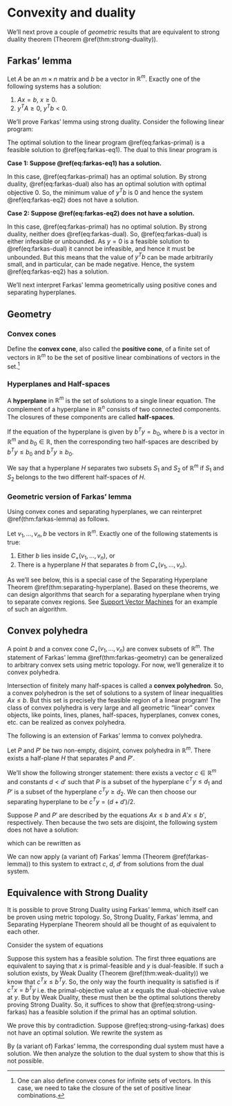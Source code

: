 # Convexity and duality

We'll next prove a couple of *geometric* results that are equivalent to strong duality theorem (Theorem \@ref(thm:strong-duality)).

## Farkas' lemma

::: {.theorem #farkas-lemma name="Farkas' lemma"}

Let $A$ be an $m \times n$ matrix and $b$ be a vector in $\mathbb{R}^m$.
Exactly one of the following systems has a solution: 

<!-- \begin{align}
  A x & = b \\ 
  x & \ge 0.
(\#eq:farkas-eq1)
\end{align}


\begin{align}
  y^T A & \ge 0 \\ 
  y^T b & < 0.
(\#eq:farkas-eq2)
\end{align} -->

1. $A x = b$, $x \ge 0.$
2. $y^T A \ge 0$, $y^T b < 0.$

:::

::: {.proof}

We'll prove Farkas' lemma using strong duality. Consider the following linear program: 

\begin{equation}
  \begin{array}{llll}
    \mbox{maximize: } & 0 \\
    \mbox{subject to: } 
      & A x & = & b \\ 
      & x & \ge & 0.
  \end{array}
(\#eq:farkas-primal)
\end{equation}

The optimal solution to the linear program \@ref(eq:farkas-primal) is a feasible solution to \@ref(eq:farkas-eq1). The dual to this linear program is 

\begin{equation}
  \begin{array}{llll}
    \mbox{minimize: } & y^T b \\
    \mbox{subject to: } 
      & y^T A & \ge & 0.
  \end{array}
(\#eq:farkas-dual)
\end{equation}


**Case 1: Suppose \@ref(eq:farkas-eq1) has a solution.**

In this case, \@ref(eq:farkas-primal) has an optimal solution. By strong duality, \@ref(eq:farkas-dual) also has an optimal solution with optimal objective $0$. So, the minimum value of $y^T b$ is $0$ and hence the system \@ref(eq:farkas-eq2) does not have a solution.

**Case 2: Suppose \@ref(eq:farkas-eq2) does not have a solution.**

In this case, \@ref(eq:farkas-primal) has no optimal solution. By strong duality, neither does \@ref(eq:farkas-dual). So, \@ref(eq:farkas-dual) is either infeasible or unbounded. As $y = 0$ is a feasible solution to \@ref(eq:farkas-dual) it cannot be infeasible, and hence it must be unbounded. But this means that the value of $y^T b$ can be made arbitrarily small, and in particular, can be made negative. Hence, the system \@ref(eq:farkas-eq2) has a solution.

:::

We'll next interpret Farkas' lemma geometrically using positive cones and separating hyperplanes.

## Geometry

### Convex cones 

<!-- Let $\{v_1, \dots, v_n\}$ be a set of vectors in $\mathbb{R}^m$.  -->
Define the **convex cone**, also called the **positive cone**, of a finite set of vectors in $\mathbb{R}^m$ to be the set of positive linear combinations of vectors in the set.^[One can also define convex cones for infinite sets of vectors. In this case, we need to take the closure of the set of positive linear combinations.] 

\begin{align}
  C_+(v_1, \dots, v_n) & := \{c_1 v_1 + \dots + c_n v_n \mid c_i \ge 0 \}.
\end{align}

### Hyperplanes and Half-spaces

A **hyperplane** in $\mathbb{R}^m$ is the set of solutions to a single linear equation. 
The complement of a hyperplane in $\mathbb{R}^n$ consists of two connected components. The closures of these components are called **half-spaces**.

If the equation of the hyperplane is given by $b^T y = b_0$, where $b$ is a vector in $\mathbb{R}^m$ and $b_0 \in \mathbb{R}$, then the corresponding two half-spaces are described by $b^T y \le b_0$ and $b^T y \ge b_0$.

We say that a hyperplane $H$ separates two subsets $S_1$ and $S_2$ of $\mathbb{R}^m$ if $S_1$ and $S_2$ belongs to the two different half-spaces of $H$.


### Geometric version of Farkas' lemma

Using convex cones and separating hyperplanes, we can reinterpret \@ref(thm:farkas-lemma) as follows.

::: {.theorem #farkas-geometry name="Geometric version of Farkas' lemma"}

Let $v_1, \dots, v_n, b$ be vectors in $\mathbb{R}^m$. Exactly one of the following statements is true:

1. Either $b$ lies inside $C_+(v_1, \dots, v_n)$, or 
2. There is a hyperplane $H$ that separates $b$ from $C_+(v_1, \dots, v_n)$.

:::

As we'll see below, this is a special case of the Separating Hyperplane Theorem \@ref(thm:separating-hyperplane). Based on these theorems, we can design algorithms that search for a separating hyperplane when trying to separate convex regions. See [Support Vector Machines](https://en.wikipedia.org/wiki/Support-vector_machine) for an example of such an algorithm.

## Convex polyhedra

A point $b$ and a convex cone $C_+(v_1, \dots, v_n)$ are convex subsets of $\mathbb{R}^m$. The statement of Farkas' lemma \@ref(thm:farkas-geometry) can be generalized to arbitrary convex sets using metric topology. For now, we'll generalize it to convex polyhedra.

Intersection of finitely many half-spaces is called a **convex polyhedron**. So, a convex polyhedron is the set of solutions to a system of linear inequalities $A x \le b$. But this set is precisely the feasible region of a linear program! The class of convex polyhedra is very large and all geometric "linear" convex objects, like points, lines, planes, half-spaces, hyperplanes, convex cones, etc. can be realized as convex polyhedra. 

The following is an extension of Farkas' lemma to convex polyhedra.

::: {.theorem #separating-hyperplane name="Separating Hyperplane Theorem"}

Let $P$ and $P'$ be two non-empty, disjoint, convex polyhedra in $\mathbb{R}^m$. There exists a half-plane $H$ that separates $P$ and $P'$.

:::

::: {.proof} 

We'll show the following stronger statement: there exists a vector $c \in \mathbb{R}^m$ and constants $d < d'$ such that $P$ is a subset of the hyperplane $c^T y \le d_1$ and $P'$ is a subset of the hyperplane $c^T y \ge d_2$. We can then choose our separating hyperplane to be $c^T y = (d + d')/2$.

Suppose $P$ and $P'$ are described by the equations $A x \le b$ and $A'x \le b'$, respectively. Then because the two sets are disjoint, the following system does not have a solution: 

\begin{align}
  A x &\le b \\
  A'x &\le b'
\end{align}

which can be rewritten as 

\begin{align}
  \begin{bmatrix} A \\ A' \end{bmatrix} x & \le \begin{bmatrix} b \\ b' \end{bmatrix}.
\end{align}

We can now apply (a variant of) Farkas' lemma (Theorem \@ref(farkas-lemma)) to this system to extract $c$, $d$, $d'$ from solutions from the dual system.
:::

## Equivalence with Strong Duality

It is possible to prove Strong Duality using Farkas' lemma, which itself can be proven using metric topology. So, Strong Duality, Farkas' lemma, and Separating Hyperplane Theorem should all be thought of as equivalent to each other.

:::{.proof}
Consider the system of equations 

\begin{equation}
\begin{split}
Ax & \le b \\
-A^T y & \le -c \\ 
x, y & \ge 0 \\
-c^T x + b^T y & \le 0.
\end{split}
(\#eq:strong-using-farkas)
\end{equation}

Suppose this system has a feasible solution. The first three equations are equivalent to saying that $x$ is primal-feasible and $y$ is dual-feasible. If such a solution exists, by Weak Duality (Theorem \@ref(thm:weak-duality)) we know that $c^T x \le b^T y$. So, the only way the fourth inequality is satisfied is if $c^T x = b^T y$ i.e. the primal-objective value at $x$ equals the dual-objective value at $y$. But by Weak Duality, these must then be the optimal solutions thereby proving Strong Duality. So, it suffices to show that \@ref(eq:strong-using-farkas) has a feasible solution if the primal has an optimal solution.

We prove this by contradiction. Suppose \@ref(eq:strong-using-farkas) does not have an optimal solution. We rewrite the system as 

\begin{equation}
  \begin{split}
    \begin{bmatrix} A & 0 \\ 0 & -A^T \\ -c^T & b^T \end{bmatrix}
    \begin{bmatrix} x \\ y  \end{bmatrix}
      & \le 
    \begin{bmatrix} b \\ -c \\ 0 \end{bmatrix} \\
    x, y & \ge 0.
  \end{split}
\end{equation}

By (a variant of) Farkas' lemma, the corresponding dual system must have a solution. We then analyze the solution to the dual system to show that this is not possible.

<!-- Reference: https://math.stackexchange.com/questions/876391/proof-of-strong-duality-via-farkas-lemma -->

<!-- 
By (a variant of) Farkas' lemma, the following dual system must have a solution.

\begin{equation}
  \begin{split}
    \begin{bmatrix} z^T & w^T & t \end{bmatrix}
      \begin{bmatrix} b \\ -c \\ 0 \end{bmatrix} & \le 0 \\
    \begin{bmatrix} z^T & w^T & t \end{bmatrix}
      \begin{bmatrix} A & 0 \\ 0 & -A^T \\ -c^T & b^T \end{bmatrix}
        & \ge 0\\
    z, w, t & \ge 0.
  \end{split}
\end{equation}

which can be rewritten as 

\begin{equation}
  \begin{split}
    z^T b & < w^T c \\
    z^T A & \ge t c^T \\
    t b^T & \ge w^T A^T \\
    z, w, t & \ge 0.
  \end{split}
\end{equation}

We then multiply the second inequality by $w$ and the third inequality by $z$ on the right to obtain 

\begin{equation}
  \begin{split}
    z^T b & < w^T c \\
    z^T A w & \ge t c^T w \\
    t b^T z & \ge w^T A^T z \\
    z, w, t & \ge 0.
  \end{split}
\end{equation}

Transposing the second inequality and combining the second and third inequalities we get 

\begin{equation}
  \begin{split}
    z^T b & < w^T c \\
    t z^T b & \ge t w^T c \\
    z, w, t & \ge 0.
  \end{split}
\end{equation}

If $t > 0$, this is not possible, so we must have $t = 0$. Plugging $t = 0$ back in the original dual system we get, that the following system has a solution.

\begin{equation}
  \begin{split}
    z^T b & < w^T c \\
    z^T A w & \ge 0\\
    0 & \ge w^T A^T z \\
    z, w & \ge 0.
  \end{split}
\end{equation}

But now we apply (variant of) Farkas' lemma to this system again to say that the following system does not have a solution. 

\begin{equation}
  \begin{split}
    \begin{bmatrix} A & 0 \\ 0 & -A^T \\ -c^T & b^T \end{bmatrix}
    \begin{bmatrix} x \\ y  \end{bmatrix}
      & \le 
    x, y & \ge 0.
  \end{split}
\end{equation}

But this is a contradiction as we know that both the primal and dual systems have a solution. -->


:::